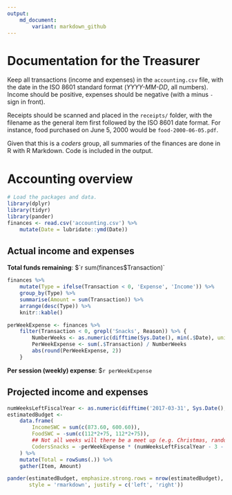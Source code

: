 ```yaml
---
output: 
    md_document:
        variant: markdown_github
---
```


# Documentation for the Treasurer

Keep all transactions (income and expenses) in the `accounting.csv` file, with
the date in the ISO 8601 standard format (*YYYY-MM-DD*, all numbers). Income
should be positive, expenses should be negative (with a minus `-` sign in front).

Receipts should be scanned and placed in the `receipts/` folder, with the
filename as the general item first followed by the ISO 8601 date format. For
instance, food purchased on June 5, 2000 would be `food-2000-06-05.pdf`.

Given that this is a *coders* group, all summaries of the finances are done in R
with R Markdown. Code is included in the output.

# Accounting overview

```r
# Load the packages and data.
library(dplyr)
library(tidyr)
library(pander)
finances <- read.csv('accounting.csv') %>% 
    mutate(Date = lubridate::ymd(Date))
```

## Actual income and expenses

**Total funds remaining**: $`r sum(finances$Transaction)`

```r
finances %>% 
    mutate(Type = ifelse(Transaction < 0, 'Expense', 'Income')) %>% 
    group_by(Type) %>% 
    summarise(Amount = sum(Transaction)) %>% 
    arrange(desc(Type)) %>% 
    knitr::kable()
```

```r
perWeekExpense <- finances %>% 
    filter(Transaction < 0, grepl('Snacks', Reason)) %>% {
        NumberWeeks <- as.numeric(difftime(Sys.Date(), min(.$Date), units = 'weeks'))
        PerWeekExpense <- sum(.$Transaction) / NumberWeeks
        abs(round(PerWeekExpense, 2))
    }
```

**Per session (weekly) expense**: $`r perWeekExpense`

## Projected income and expenses

```r
numWeeksLeftFiscalYear <- as.numeric(difftime('2017-03-31', Sys.Date(), units = 'weeks'))
estimatedBudget <- 
    data.frame(
        IncomeSWC = sum(c(873.60, 600.60)),
        FoodSWC = -sum(c(112*2+75, 112*2+75)),
        ## Not all weeks will there be a meet up (e.g. Christmas, random weeks).
        CodersSnacks = -perWeekExpense * (numWeeksLeftFiscalYear - 3 - 2)
    ) %>%
    mutate(Total = rowSums(.)) %>%
    gather(Item, Amount)

pander(estimatedBudget, emphasize.strong.rows = nrow(estimatedBudget), 
       style = 'rmarkdown', justify = c('left', 'right'))
```

